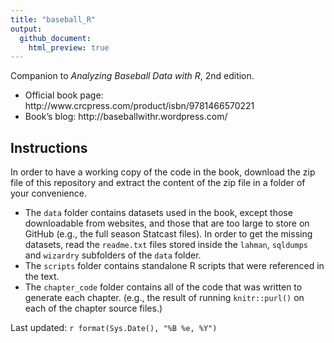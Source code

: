 ```yaml
---
title: "baseball_R"
output:
  github_document:
    html_preview: true
---
```


Companion to *Analyzing Baseball Data with R*, 2nd edition.

- Official book page: http://www.crcpress.com/product/isbn/9781466570221
- Book's blog: http://baseballwithr.wordpress.com/

Instructions
------------

In order to have a working copy of the code in the book, download the zip file of this repository and extract the content of the zip file in a folder of your convenience.

- The `data` folder contains datasets used in the book, except those downloadable from websites, and those that are too large to store on GitHub (e.g., the full season Statcast files). In order to get the missing datasets, read the `readme.txt` files stored inside the `lahman`, `sqldumps` and `wizardry` subfolders of the `data` folder.
- The `scripts` folder contains standalone R scripts that were referenced in the text. 
- The `chapter_code` folder contains all of the code that was written to generate each chapter. (e.g., the result of running `knitr::purl()` on each of the chapter source files.)


Last updated: ```r format(Sys.Date(), "%B %e, %Y")```